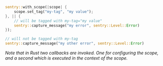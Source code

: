 ```rust
sentry::with_scope(|scope| {
    scope.set_tag("my-tag", "my value");
}, || {
    // will be tagged with my-tag="my value"
    sentry::capture_message("my error", sentry::Level::Error)
});

// will not be tagged with my-tag
sentry::capture_message("my other error", sentry::Level::Error)
```

_Note that in Rust two callbacks are invoked. One for configuring the scope, and a second
which is executed in the context of the scope._
